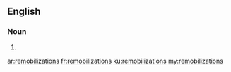 ==English==

===Noun===
{{head|en|plural}}

# {{plural of|remobilization|lang=en}}

[[ar:remobilizations]]
[[fr:remobilizations]]
[[ku:remobilizations]]
[[my:remobilizations]]